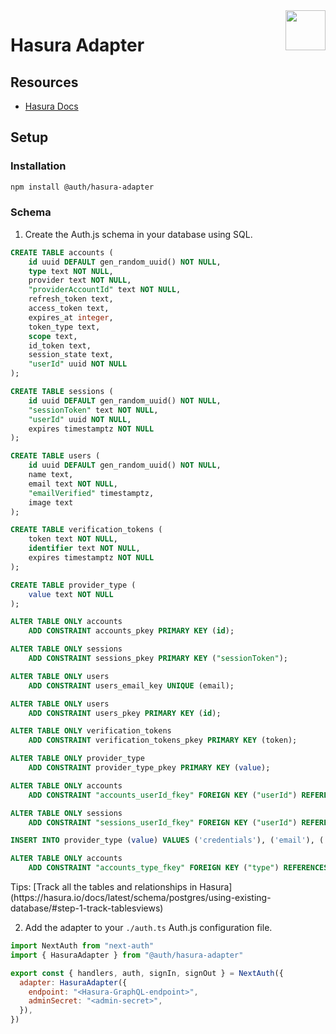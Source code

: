 
<img align="right" src="/img/adapters/hasura.svg" width="64" height="64" />

# Hasura Adapter

## Resources

- [Hasura Docs](https://hasura.io/docs)

## Setup

### Installation

```bash npm2yarn
npm install @auth/hasura-adapter
```

### Schema

1. Create the Auth.js schema in your database using SQL.

```sql
CREATE TABLE accounts (
    id uuid DEFAULT gen_random_uuid() NOT NULL,
    type text NOT NULL,
    provider text NOT NULL,
    "providerAccountId" text NOT NULL,
    refresh_token text,
    access_token text,
    expires_at integer,
    token_type text,
    scope text,
    id_token text,
    session_state text,
    "userId" uuid NOT NULL
);

CREATE TABLE sessions (
    id uuid DEFAULT gen_random_uuid() NOT NULL,
    "sessionToken" text NOT NULL,
    "userId" uuid NOT NULL,
    expires timestamptz NOT NULL
);

CREATE TABLE users (
    id uuid DEFAULT gen_random_uuid() NOT NULL,
    name text,
    email text NOT NULL,
    "emailVerified" timestamptz,
    image text
);

CREATE TABLE verification_tokens (
    token text NOT NULL,
    identifier text NOT NULL,
    expires timestamptz NOT NULL
);

CREATE TABLE provider_type (
    value text NOT NULL
);

ALTER TABLE ONLY accounts
    ADD CONSTRAINT accounts_pkey PRIMARY KEY (id);

ALTER TABLE ONLY sessions
    ADD CONSTRAINT sessions_pkey PRIMARY KEY ("sessionToken");

ALTER TABLE ONLY users
    ADD CONSTRAINT users_email_key UNIQUE (email);

ALTER TABLE ONLY users
    ADD CONSTRAINT users_pkey PRIMARY KEY (id);

ALTER TABLE ONLY verification_tokens
    ADD CONSTRAINT verification_tokens_pkey PRIMARY KEY (token);

ALTER TABLE ONLY provider_type
    ADD CONSTRAINT provider_type_pkey PRIMARY KEY (value);

ALTER TABLE ONLY accounts
    ADD CONSTRAINT "accounts_userId_fkey" FOREIGN KEY ("userId") REFERENCES public.users(id) ON UPDATE RESTRICT ON DELETE CASCADE;

ALTER TABLE ONLY sessions
    ADD CONSTRAINT "sessions_userId_fkey" FOREIGN KEY ("userId") REFERENCES public.users(id) ON UPDATE RESTRICT ON DELETE CASCADE;

INSERT INTO provider_type (value) VALUES ('credentials'), ('email'), ('oauth'), ('oidc');

ALTER TABLE ONLY accounts
    ADD CONSTRAINT "accounts_type_fkey" FOREIGN KEY ("type") REFERENCES public.provider_type(value) ON UPDATE RESTRICT ON DELETE RESTRICT;
```

<Callout>
  Tips: [Track all the tables and relationships in
  Hasura](https://hasura.io/docs/latest/schema/postgres/using-existing-database/#step-1-track-tablesviews)
</Callout>

2. Add the adapter to your `./auth.ts` Auth.js configuration file.

```js filename="./auth.js"
import NextAuth from "next-auth"
import { HasuraAdapter } from "@auth/hasura-adapter"

export const { handlers, auth, signIn, signOut } = NextAuth({
  adapter: HasuraAdapter({
    endpoint: "<Hasura-GraphQL-endpoint>",
    adminSecret: "<admin-secret>",
  }),
})
```
